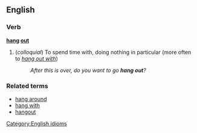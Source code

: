 ==English==

===Verb===
'''[[hang]] [[out]]'''

# (''colloquial'') To spend time with, doing nothing in particular (more often to ''[[hang out with]]'')
#: ''After this is over, do you want to go '''hang out'''?''

===Related terms===
*[[hang around]]
*[[hang with]]
*[[hangout]]

[[Category:English idioms]]